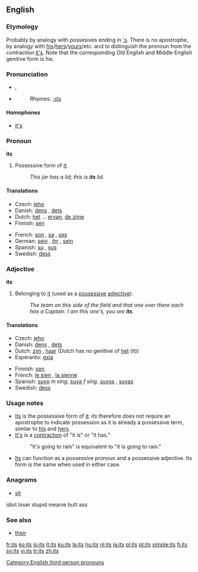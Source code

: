 {{wikipedia}}
==English==

{{rank|upon|may|about|72|its|time|only|like}}

===Etymology===
Probably by analogy with possesives ending in [['s]].  There is no apostrophe, by analogy with [[his]]/[[hers]]/[[yours]]/etc. and to distinguish the pronoun from the contraction [[it's]].  Note that the corresponding Old English and Middle English genitive form is ''his''.

===Pronunciation===
* {{IPA|/ɪts/}}, {{SAMPA|/Its/}}
* {{audio|en-us-its.ogg|Audio (US)}}
*: Rhymes: [[Rhymes:English:-ɪts|-ɪts]]

====Homophones====
* [[it's]]

===Pronoun===
'''its'''

# Possessive form of [[it]].
#: ''This jar has a lid; this is '''its''' lid.''

====Translations====
{{trans-top|possessive of it}}
* Czech: [[jeho]]
* Danish: [[dens]] {{c}}, [[dets]] {{n}}
* Dutch: [[ervan|het]] ... [[ervan]], [[de zijne]]
* Finnish: [[sen#Finnish|sen]]
{{trans-mid}}
* French: [[son]] {{m}}, [[sa]] {{f}}, [[ses]] {{p}}
* German: [[sein]] {{m}}, [[ihr]] {{f}}, [[sein]] {{m}}
* Spanish: [[su]] {{s}}, [[sus]] {{p}}
* Swedish: [[dess]]
{{trans-bottom}}

===Adjective===
'''its'''

# Belonging to [[it]] (used as a [[possessive adjective|possessive]] [[adjective]]).
#: ''The team on this side of the field and that one over there each has a Captain.  I am this one's, you are '''its'''.''

====Translations====
{{trans-top|belonging to it}}
* Czech: [[jeho]]
* Danish: [[dens]] {{c}}, [[dets]] {{n}}
* Dutch: [[zijn]] {{m}}, [[haar]] {{f}} (Dutch has no genitive of [[het]] (it))
* Esperanto: [[gxia]]
{{trans-mid}}
* Finnish: [[sen#Finnish|sen]]
* French: [[le sien]] {{m}}, [[la sienne]] {{f}}
* Spanish: [[suyo]] ''m sing'', [[suya]] ''f sing'', [[suyos]] {{m|p}}, [[suyas]] {{f|p}}
* Swedish: [[dess]]
{{trans-bottom}}

===Usage notes===
* [[Its]] is the possessive form of [[it]]: ''its'' therefore does not require an apostrophe to indicate possession as it is already a possessive term, similar to [[his]] and [[hers]].
* [[It's]] is a [[contraction]] of "it is" or "it has."
*: "It's going to rain" is equivalent to "it is going to rain."
* [[Its]] can function as a possessive pronoun and a possessive adjective.  Its form is the same when used in either case.

===Anagrams===
* [[sit]]
idiot loser stupid meanie butt ass

===See also===
* [[their]]

[[Category:English third person pronouns]]

[[fr:its]]
[[ko:its]]
[[io:its]]
[[it:its]]
[[ku:its]]
[[la:its]]
[[hu:its]]
[[nl:its]]
[[ja:its]]
[[pl:its]]
[[pt:its]]
[[simple:its]]
[[fi:its]]
[[sv:its]]
[[vi:its]]
[[tr:its]]
[[zh:its]]